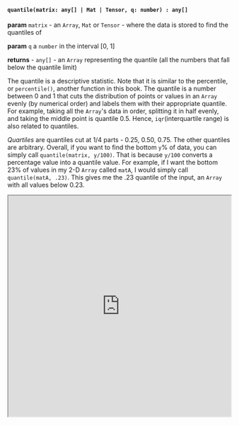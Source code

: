 
#### `quantile(matrix: any[] | Mat | Tensor, q: number) : any[]`

**param** `matrix` - an `Array`, `Mat` or `Tensor` - where the data is stored to find the quantiles of

**param** `q` a `number` in the interval [0, 1]

**returns** - `any[]` - an `Array` representing the quantile (all the numbers that fall below the quantile limit)

The quantile is a descriptive statistic. Note that it is similar to the percentile, or `percentile()`, another function in this book. The quantile is a number between 0 and 1 that cuts the distribution of points or values in an `Array` evenly (by numerical order) and labels them with their appropriate quantile. For example, taking all the `Array`'s data in order, splitting it in half evenly, and taking the middle point is quantile 0.5. Hence, `iqr`(interquartile range) is also related to quantiles.

*Quartiles* are quantiles cut at 1/4 parts - 0.25, 0.50, 0.75. The other quantiles are arbitrary. Overall, if you want to find the bottom `y`% of data, you can simply call `quantile(matrix, y/100)`. That is because `y/100` converts a percentage value into a quantile value. For example, if I want the bottom 23% of values in my 2-D `Array` called `matA`, I would simply call `quantile(matA, .23)`. This gives me the .23 quantile of the input, an `Array` with all values below 0.23.

<iframe src="https://hlab.app/s/LinJianan/quantile_book"
    width="100%"
    height="500px"/>
